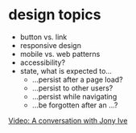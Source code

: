 # design topics

* button vs. link
* responsive design
* mobile vs. web patterns
* accessibility?
* state, what is expected to...
    * ...persist after a page load?
    * ...persist to other users?
    * ...persist while navigating
    * ...be forgotten after an ...?

[Video: A conversation with Jony Ive](https://www.youtube.com/watch?v=wLb9g_8r-mE)
